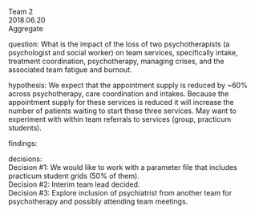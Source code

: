 Team 2  
2018.06.20  
Aggregate  

question: What is the impact of the loss of two psychotherapists (a psychologist and social worker) on team services, specifically intake, treatment coordination, psychotherapy, managing crises, and the associated team fatigue and burnout.  

hypothesis: We expect that the appointment supply is reduced by ~60% across psychotherapy, care coordination and intakes. Because the appointment supply for these services is reduced it will increase the number of patients waiting to start these three services. May want to experiment with within team referrals to services (group, practicum students).  

findings:  

decisions:   
Decision #1: We would like to work with a parameter file that includes practicum student grids (50% of them).   
Decision #2: Interim team lead decided.    
Decision #3: Explore inclusion of psychiatrist from another team for psychotherapy and  possibly attending team meetings.  
